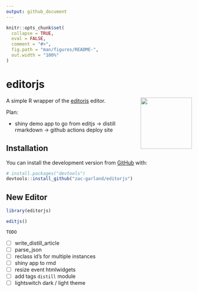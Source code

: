 ```yaml
---
output: github_document
---
```


<!-- README.md is generated from README.Rmd. Please edit that file -->

```r
knitr::opts_chunk$set(
  collapse = TRUE,
  eval = FALSE,
  comment = "#>",
  fig.path = "man/figures/README-",
  out.width = "100%"
)
```

# editorjs
<img src='man/figures/logo.svg' align="right" height="139" />

A simple R wrapper of the [editorjs](https://editorjs.io/) editor.



Plan:

- shiny demo app to go from editjs -> distill rmarkdown -> github actions deploy site

## Installation

You can install the development version from [GitHub](https://github.com/) with:

```r
# install.packages("devtools")
devtools::install_github("zac-garland/editorjs")
```
## New Editor

```r
library(editorjs)

editjs()

```

`TODO`

- [ ] write_distill_article
- [ ] parse_json
- [ ] reclass id's for multiple instances
- [ ] shiny app to rmd
- [ ] resize event htmlwidgets
- [ ] add tags `distill` module
- [ ] lightswitch dark / light theme


